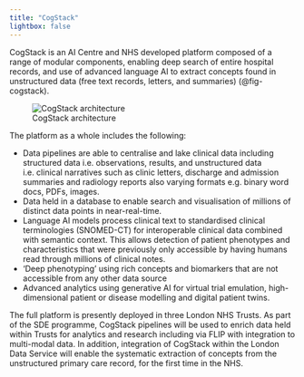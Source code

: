 ```yaml
---
title: "CogStack" 
lightbox: false
---
```


CogStack is an AI Centre and NHS developed platform composed of a range of modular components, enabling deep search of entire hospital records, and use of advanced language AI to extract concepts found in unstructured data (free text records, letters, and summaries) (@fig-cogstack).

![CogStack architecture](media/cogstack.jpg){width=40%, #fig-cogstack}

The platform as a whole includes the following:

- Data pipelines are able to centralise and lake clinical data including structured data i.e. observations, results, and unstructured data i.e. clinical narratives such as clinic letters, discharge and admission summaries and radiology reports also varying formats e.g. binary word docs, PDFs, images.
- Data held in a database to enable search and visualisation of millions of distinct data points in near-real-time.
- Language AI models process clinical text to standardised clinical terminologies (SNOMED-CT) for interoperable clinical data combined with semantic context. This allows detection of patient phenotypes and characteristics that were previously only accessible by having humans read through millions of clinical notes.  
- 'Deep phenotyping' using rich concepts and biomarkers that are not accessible from any other data source
- Advanced analytics using generative AI for virtual trial emulation, high-dimensional patient or disease modelling and digital patient twins.

The full platform is presently deployed in three London NHS Trusts. As part of the SDE programme, CogStack pipelines will be used to enrich data held within Trusts for analytics and research including via FLIP with integration to multi-modal data. In addition, integration of CogStack within the London Data Service will enable the systematic extraction of concepts from the unstructured primary care record, for the first time in the NHS.     
